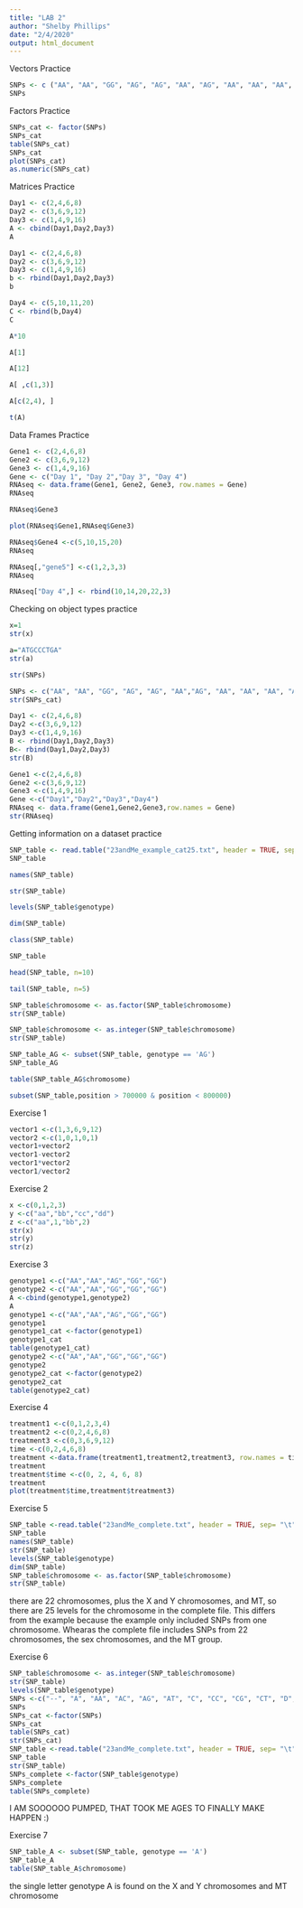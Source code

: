```yaml
---
title: "LAB 2"
author: "Shelby Phillips"
date: "2/4/2020"
output: html_document
---
```



Vectors Practice
```r
SNPs <- c ("AA", "AA", "GG", "AG", "AG", "AA", "AG", "AA", "AA", "AA", "AG")
SNPs
```
Factors Practice
```r
SNPs_cat <- factor(SNPs)
SNPs_cat
table(SNPs_cat)
SNPs_cat
plot(SNPs_cat)
as.numeric(SNPs_cat)
```
Matrices Practice
```r
Day1 <- c(2,4,6,8)
Day2 <- c(3,6,9,12)
Day3 <- c(1,4,9,16)
A <- cbind(Day1,Day2,Day3)
A
```
```r
Day1 <- c(2,4,6,8)
Day2 <- c(3,6,9,12)
Day3 <- c(1,4,9,16)
b <- rbind(Day1,Day2,Day3)
b 
```
```r
Day4 <- c(5,10,11,20)
C <- rbind(b,Day4)
C
```
```r
A*10
```
```r
A[1]
```
```r
A[12]
```
```r
A[ ,c(1,3)]
```
```r
A[c(2,4), ]
```
```r
t(A)
```
Data Frames Practice
```r
Gene1 <- c(2,4,6,8)
Gene2 <- c(3,6,9,12)
Gene3 <- c(1,4,9,16)
Gene <- c("Day 1", "Day 2","Day 3", "Day 4")
RNAseq <- data.frame(Gene1, Gene2, Gene3, row.names = Gene)
RNAseq
```

```r
RNAseq$Gene3
```

```r
plot(RNAseq$Gene1,RNAseq$Gene3)
```

```r
RNAseq$Gene4 <-c(5,10,15,20)
RNAseq
```
```r
RNAseq[,"gene5"] <-c(1,2,3,3)
RNAseq
```
```r
RNAseq["Day 4",] <- rbind(10,14,20,22,3)
```
Checking on object types practice
```r
x=1
str(x)
```
```r
a="ATGCCCTGA"
str(a)
```
```r
str(SNPs)
```
```r
SNPs <- c("AA", "AA", "GG", "AG", "AG", "AA","AG", "AA", "AA", "AA", "AG")
str(SNPs_cat)
```
```r
Day1 <- c(2,4,6,8)
Day2 <-c(3,6,9,12)
Day3 <-c(1,4,9,16)
B <- rbind(Day1,Day2,Day3)
B<- rbind(Day1,Day2,Day3)
str(B)
```
```r
Gene1 <-c(2,4,6,8)
Gene2 <-c(3,6,9,12)
Gene3 <-c(1,4,9,16)
Gene <-c("Day1","Day2","Day3","Day4")
RNAseq <- data.frame(Gene1,Gene2,Gene3,row.names = Gene)
str(RNAseq)
```
Getting information on a dataset practice
```r
SNP_table <- read.table("23andMe_example_cat25.txt", header = TRUE, sep = "\t")
SNP_table
```

```r
names(SNP_table)
```
```r
str(SNP_table)
```
```r
levels(SNP_table$genotype)
```
```r
dim(SNP_table)
```
```r
class(SNP_table)
```
```r
SNP_table
```
```r
head(SNP_table, n=10)
```
```r
tail(SNP_table, n=5)
```
```r
SNP_table$chromosome <- as.factor(SNP_table$chromosome)
str(SNP_table)
```
```r
SNP_table$chromosome <- as.integer(SNP_table$chromosome)
str(SNP_table)
```
```r
SNP_table_AG <- subset(SNP_table, genotype == 'AG')
SNP_table_AG
```
```r
table(SNP_table_AG$chromosome)
```
```r
subset(SNP_table,position > 700000 & position < 800000)
```
Exercise 1
```r
vector1 <-c(1,3,6,9,12)
vector2 <-c(1,0,1,0,1)
vector1+vector2
vector1-vector2
vector1*vector2
vector1/vector2
```
Exercise 2
```r
x <-c(0,1,2,3)
y <-c("aa","bb","cc","dd")
z <-c("aa",1,"bb",2)
str(x)
str(y)
str(z)
```
Exercise 3
```r
genotype1 <-c("AA","AA","AG","GG","GG")
genotype2 <-c("AA","AA","GG","GG","GG")
A <-cbind(genotype1,genotype2)
A
genotype1 <-c("AA","AA","AG","GG","GG")
genotype1
genotype1_cat <-factor(genotype1)
genotype1_cat
table(genotype1_cat)
genotype2 <-c("AA","AA","GG","GG","GG")
genotype2
genotype2_cat <-factor(genotype2)
genotype2_cat
table(genotype2_cat)
```
Exercise 4
```r
treatment1 <-c(0,1,2,3,4)
treatment2 <-c(0,2,4,6,8)
treatment3 <-c(0,3,6,9,12)
time <-c(0,2,4,6,8)
treatment <-data.frame(treatment1,treatment2,treatment3, row.names = time)
treatment
treatment$time <-c(0, 2, 4, 6, 8)
treatment
plot(treatment$time,treatment$treatment3)
```
Exercise 5
```r
SNP_table <-read.table("23andMe_complete.txt", header = TRUE, sep= "\t")
SNP_table
names(SNP_table)
str(SNP_table)
levels(SNP_table$genotype)
dim(SNP_table)
SNP_table$chromosome <- as.factor(SNP_table$chromosome)
str(SNP_table)
```
there are 22 chromosomes, plus the X and Y chromosomes, and MT, so there are 25 levels for the chromosome in the complete file. This differs from the example because the example only included SNPs from one chromosome. Whearas the complete file includes SNPs from 22 chromosomes, the sex chromosomes, and the MT group.

Exercise 6
```r
SNP_table$chromosome <- as.integer(SNP_table$chromosome)
str(SNP_table) 
levels(SNP_table$genotype)
SNPs <-c("--", "A", "AA", "AC", "AG", "AT", "C", "CC", "CG", "CT", "D", "DD", "DI", "G", "GG", "GT", "I", "II", "T", "TT")
SNPs
SNPs_cat <-factor(SNPs)
SNPs_cat
table(SNPs_cat)
str(SNPs_cat)
SNP_table <-read.table("23andMe_complete.txt", header = TRUE, sep= "\t")
SNP_table
str(SNP_table)
SNPs_complete <-factor(SNP_table$genotype)
SNPs_complete
table(SNPs_complete)
```
I AM SOOOOOO PUMPED, THAT TOOK ME AGES TO FINALLY MAKE HAPPEN :)


Exercise 7
```r
SNP_table_A <- subset(SNP_table, genotype == 'A') 
SNP_table_A
table(SNP_table_A$chromosome)
```
the single letter genotype A is found on the X and Y chromosomes and MT chromosome


